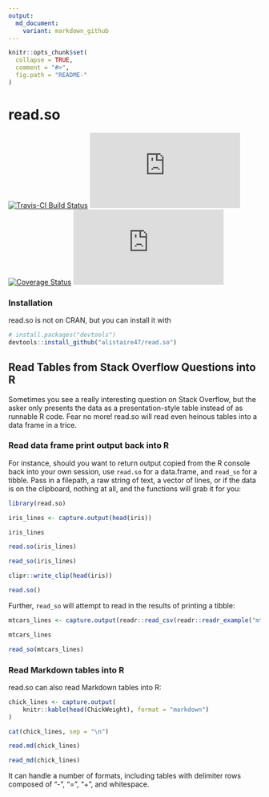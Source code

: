 ```yaml
---
output:
  md_document:
    variant: markdown_github
---
```


<!-- README.md is generated from README.Rmd. Please edit that file -->

```r
knitr::opts_chunk$set(
  collapse = TRUE,
  comment = "#>",
  fig.path = "README-"
)
```

# read.so

[![Travis-CI Build Status](https://travis-ci.org/alistaire47/read.so.svg?branch=master)](https://travis-ci.org/alistaire47/read.so)
[![AppVeyor Build Status](https://ci.appveyor.com/api/projects/status/github/alistaire47/read.so?branch=master&svg=true)](https://ci.appveyor.com/project/alistaire47/read.so)
[![Coverage Status](https://img.shields.io/codecov/c/github/alistaire47/read.so/master.svg)](https://codecov.io/github/alistaire47/read.so?branch=master)
[![CRAN_Status_Badge](http://www.r-pkg.org/badges/version/read.so)](https://cran.r-project.org/package=read.so)

### Installation

read.so is not on CRAN, but you can install it with

```r
# install.packages("devtools")
devtools::install_github("alistaire47/read.so")
```


## Read Tables from Stack Overflow Questions into R

Sometimes you see a really interesting question on Stack Overflow, but the asker 
only presents the data as a presentation-style table instead of as runnable R 
code. Fear no more! read.so will read even heinous tables into a data frame 
in a trice.

### Read data frame print output back into R

For instance, should you want to return output copied from the R console back 
into your own session, use `read.so` for a data.frame, and `read_so` for a 
tibble. Pass in a filepath, a raw string of text, a vector of lines, or if the 
data is on the clipboard, nothing at all, and the functions will grab it for 
you:

```r
library(read.so)

iris_lines <- capture.output(head(iris))

iris_lines

read.so(iris_lines)

read_so(iris_lines)

clipr::write_clip(head(iris))

read.so()
```

Further, `read_so` will attempt to read in the results of printing a tibble:

```r
mtcars_lines <- capture.output(readr::read_csv(readr::readr_example("mtcars.csv")))

mtcars_lines

read_so(mtcars_lines)
```

### Read Markdown tables into R

read.so can also read Markdown tables into R:

```r
chick_lines <- capture.output(
    knitr::kable(head(ChickWeight), format = "markdown")
)

cat(chick_lines, sep = "\n")

read.md(chick_lines)

read_md(chick_lines)
```

It can handle a number of formats, including tables with delimiter rows 
composed of "-", "=", "+", and whitespace.
